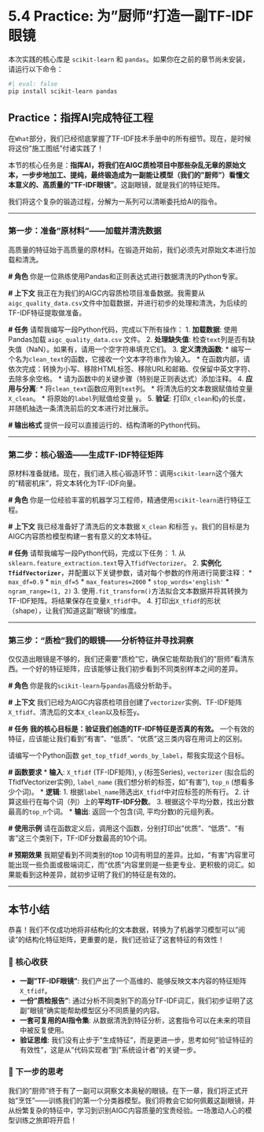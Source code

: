 # 5.4 Practice: 为"厨师"打造一副TF-IDF眼镜

::: {.callout-caution title="依赖项安装" icon="fas fa-download"}
本次实践的核心库是 `scikit-learn` 和 `pandas`。如果你在之前的章节尚未安装，请运行以下命令：

```bash
#| eval: false
pip install scikit-learn pandas
```
:::

## **Practice：指挥AI完成特征工程**

在`What`部分，我们已经彻底掌握了TF-IDF技术手册中的所有细节。现在，是时候将这份"施工图纸"付诸实践了！

本节的核心任务是：**指挥AI，将我们在AIGC质检项目中那些杂乱无章的原始文本，一步步地加工、提纯，最终锻造成为一副能让模型（我们的"厨师"）看懂文本意义的、高质量的"TF-IDF眼镜"**。这副眼镜，就是我们的特征矩阵。

我们将这个复杂的锻造过程，分解为一系列可以清晰委托给AI的指令。

---

### **第一步：准备"原材料"——加载并清洗数据**

高质量的特征始于高质量的原材料。在锻造开始前，我们必须先对原始文本进行加载和清洗。

::: {.callout-note title="你的指令剧本：数据准备与清洗" icon="fas fa-cogs"}
**# 角色**
你是一位熟练使用Pandas和正则表达式进行数据清洗的Python专家。

**# 上下文**
我正在为我们的AIGC内容质检项目准备数据。我需要从`aigc_quality_data.csv`文件中加载数据，并进行初步的处理和清洗，为后续的TF-IDF特征提取做准备。

**# 任务**
请帮我编写一段Python代码，完成以下所有操作：
1.  **加载数据**: 使用Pandas加载 `aigc_quality_data.csv` 文件。
2.  **处理缺失值**: 检查`text`列是否有缺失值（NaN）。如果有，请用一个空字符串填充它们。
3.  **定义清洗函数**:
    *   编写一个名为`clean_text`的函数，它接收一个文本字符串作为输入。
    *   在函数内部，请依次完成：转换为小写、移除HTML标签、移除URL和邮箱、仅保留中英文字符、去除多余空格。
    *   请为函数中的关键步骤（特别是正则表达式）添加注释。
4.  **应用与分离**:
    *   将`clean_text`函数应用到`text`列。
    *   将清洗后的文本数据赋值给变量 `X_clean`。
    *   将原始的`label`列赋值给变量 `y`。
5.  **验证**: 打印`X_clean`和`y`的长度，并随机抽选一条清洗前后的文本进行对比展示。

**# 输出格式**
提供一段可以直接运行的、结构清晰的Python代码。
:::

---

### **第二步：核心锻造——生成TF-IDF特征矩阵**

原材料准备就绪。现在，我们进入核心锻造环节：调用`scikit-learn`这个强大的"精密机床"，将文本转化为TF-IDF向量。

::: {.callout-note title="你的指令剧本：TF-IDF向量化" icon="fas fa-cogs"}
**# 角色**
你是一位经验丰富的机器学习工程师，精通使用`scikit-learn`进行特征工程。

**# 上下文**
我已经准备好了清洗后的文本数据 `X_clean` 和标签 `y`。我们的目标是为AIGC内容质检模型构建一套有意义的文本特征。

**# 任务**
请帮我编写一段Python代码，完成以下任务：
1.  从`sklearn.feature_extraction.text`导入`TfidfVectorizer`。
2.  **实例化`TfidfVectorizer`**，并配置以下关键参数，请对每个参数的作用进行简要注释：
    *   `max_df=0.9`
    *   `min_df=5`
    *   `max_features=2000`
    *   `stop_words='english'`
    *   `ngram_range=(1, 2)`
3.  使用`.fit_transform()`方法拟合文本数据并将其转换为TF-IDF矩阵。将结果保存在变量`X_tfidf`中。
4.  打印出`X_tfidf`的形状（shape），让我们知道这副"眼镜"的维度。
:::

---

### **第三步："质检"我们的眼镜——分析特征并寻找洞察**

仅仅造出眼镜是不够的，我们还需要"质检"它，确保它能帮助我们的"厨师"看清东西。一个好的特征矩阵，应该能够让我们初步看到不同类别样本之间的差异。

::: {.callout-note title="你的指令剧本：特征分析与洞察" icon="fas fa-cogs"}
**# 角色**
你是我的`scikit-learn`与`pandas`高级分析助手。

**# 上下文**
我们已经为AIGC内容质检项目创建了`vectorizer`实例、TF-IDF矩阵`X_tfidf`、清洗后的文本`X_clean`以及标签`y`。

**# 任务**
**我的核心目标是：验证我们创造的TF-IDF特征是否真的有效。** 一个有效的特征，应该能让我们看到"有害"、"低质"、"优质"这三类内容在用词上的区别。

请编写一个Python函数 `get_top_tfidf_words_by_label`，帮我实现这个目标。

**# 函数要求**
*   **输入**: `X_tfidf` (TF-IDF矩阵), `y` (标签Series), `vectorizer` (拟合后的TfidfVectorizer实例), `label_name` (我们想分析的标签，如"有害"), `top_n` (想看多少个词)。
*   **逻辑**:
    1.  根据`label_name`筛选出`X_tfidf`中对应标签的所有行。
    2.  计算这些行在每个词（列）上的**平均TF-IDF分数**。
    3.  根据这个平均分数，找出分数最高的`top_n`个词。
*   **输出**: 返回一个包含(词, 平均分数)的元组列表。

**# 使用示例**
请在函数定义后，调用这个函数，分别打印出"优质"、"低质"、"有害"这三个类别下，TF-IDF分数最高的10个词。

**# 预期效果**
我期望看到不同类别的top 10词有明显的差异。比如，"有害"内容里可能出现一些负面或极端词汇，而"优质"内容里则是一些更专业、更积极的词汇。如果能看到这种差异，就初步证明了我们的特征是有效的。
:::

---

## 本节小结

恭喜！我们不仅成功地将非结构化的文本数据，转换为了机器学习模型可以"阅读"的结构化特征矩阵，更重要的是，我们还验证了这套特征的有效性！

### 🎯 核心收获

*   **一副"TF-IDF眼镜"**: 我们产出了一个高维的、能够反映文本内容的特征矩阵 `X_tfidf`。
*   **一份"质检报告"**: 通过分析不同类别下的高分TF-IDF词汇，我们初步证明了这副"眼镜"确实能帮助模型区分不同质量的内容。
*   **一套可复用的AI指令集**: 从数据清洗到特征分析，这套指令可以在未来的项目中被反复使用。
*   **验证思维**: 我们没有止步于"生成特征"，而是更进一步，思考如何"验证特征的有效性"，这是从"代码实现者"到"系统设计者"的关键一步。

### 🤔 下一步的思考

我们的"厨师"终于有了一副可以洞察文本奥秘的眼镜。在下一章，我们将正式开始"烹饪"——训练我们的第一个分类器模型。我们将教会它如何佩戴这副眼镜，并从纷繁复杂的特征中，学习到识别AIGC内容质量的宝贵经验。一场激动人心的模型训练之旅即将开启！ 